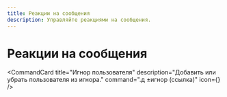 ```yaml
---
title: Реакции на сообщения
description: Управляйте реакциями на сообщения.
---
```



# Реакции на сообщения <MessageCircleCode className="inline-block h-5 w-5 text-indigo-300" />

<CommandCard
  title="Игнор пользователя"
  description="Добавить или убрать пользователя из игнора."
  command=".д ±игнор (ссылка)"
  icon={<RefreshCwOff className="h-5 w-5 text-indigo-300" />}
/>

<br />

<CommandCard
  title="Список игнорируемых"
  description="Показать список пользователей в игноре."
  command=".д игноры"
/>
